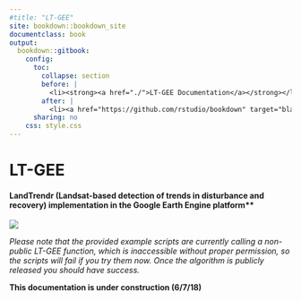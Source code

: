 ```yaml
---
#title: "LT-GEE"
site: bookdown::bookdown_site
documentclass: book
output: 
  bookdown::gitbook:
    config:
      toc:
        collapse: section
        before: |
          <li><strong><a href="./">LT-GEE Documentation</a></strong></li>
        after: |
          <li><a href="https://github.com/rstudio/bookdown" target="blank">Published with bookdown</a></li>
      sharing: no
    css: style.css
---
```


# LT-GEE {-}

#### LandTrendr (Landsat-based detection of trends in disturbance and recovery) implementation in the Google Earth Engine platform** {-}

<img src='imgs/lt_gee_symbols.png'>

*Please note that the provided example scripts are currently calling a non-public LT-GEE function, which is inaccessible without proper permission, so the scripts will fail if you try them now. Once the algorithm is publicly released you should have success.*



**This documentation is under construction (6/7/18)**